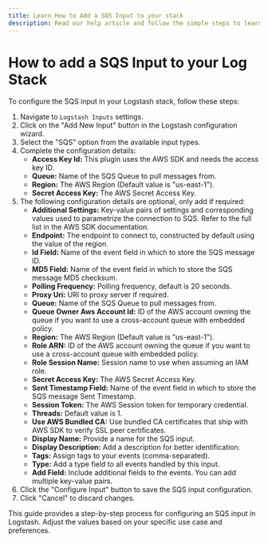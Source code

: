 ```yaml
---
title: Learn How to Add a SQS Input to your stack
description: Read our help article and follow the simple steps to learn how to configure a SQS Input on your Logstash Instance
---
```


# How to add a SQS Input to your Log Stack

To configure the SQS input in your Logstash stack, follow these steps:

1. Navigate to `Logstash Inputs` settings.
2. Click on the "Add New Input" button in the Logstash configuration wizard.
3. Select the "SQS" option from the available input types.
4. Complete the configuration details:
   - **Access Key Id:** This plugin uses the AWS SDK and needs the access key ID.
   - **Queue:** Name of the SQS Queue to pull messages from.
   - **Region:** The AWS Region (Default value is "us-east-1").
   - **Secret Access Key:** The AWS Secret Access Key.
5. The following configuration details are optional, only add if required:
   - **Additional Settings:** Key-value pairs of settings and corresponding values used to parametrize the connection to SQS. Refer to the full list in the AWS SDK documentation.
   - **Endpoint:** The endpoint to connect to, constructed by default using the value of the region.
   - **Id Field:** Name of the event field in which to store the SQS message ID.
   - **MD5 Field:** Name of the event field in which to store the SQS message MD5 checksum.
   - **Polling Frequency:** Polling frequency, default is 20 seconds.
   - **Proxy Uri:** URI to proxy server if required.
   - **Queue:** Name of the SQS Queue to pull messages from.
   - **Queue Owner Aws Account Id:** ID of the AWS account owning the queue if you want to use a cross-account queue with embedded policy.
   - **Region:** The AWS Region (Default value is "us-east-1").
   - **Role ARN:** ID of the AWS account owning the queue if you want to use a cross-account queue with embedded policy.
   - **Role Session Name:** Session name to use when assuming an IAM role.
   - **Secret Access Key:** The AWS Secret Access Key.
   - **Sent Timestamp Field:** Name of the event field in which to store the SQS message Sent Timestamp.
   - **Session Token:** The AWS Session token for temporary credential.
   - **Threads:** Default value is 1.
   - **Use AWS Bundled CA:** Use bundled CA certificates that ship with AWS SDK to verify SSL peer certificates.
   - **Display Name:** Provide a name for the SQS input.
   - **Display Description:** Add a description for better identification.
   - **Tags:** Assign tags to your events (comma-separated).
   - **Type:** Add a type field to all events handled by this input.
   - **Add Field:** Include additional fields to the events. You can add multiple key-value pairs.
5. Click the "Configure Input" button to save the SQS input configuration.
6. Click "Cancel" to discard changes.

This guide provides a step-by-step process for configuring an SQS input in Logstash. 
Adjust the values based on your specific use case and preferences.